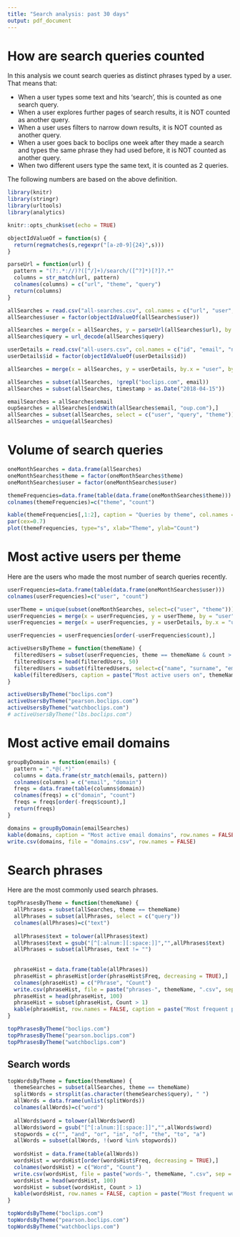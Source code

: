 ```yaml
---
title: "Search analysis: past 30 days"
output: pdf_document
---
```


# How are search queries counted
In this analysis we count search queries as distinct phrases typed by a user. That means that:

- When a user types some text and hits 'search', this is counted as one search query.
- When a user explores further pages of search results, it is NOT counted as another query.
- When a user uses filters to narrow down results, it is NOT counted as another query.
- When a user goes back to boclips one week after they made a search and types the same phrase they had used before, it is NOT counted as another query.
- When two different users type the same text, it is counted as 2 queries.

The following numbers are based on the above definition.

```r
library(knitr)
library(stringr)
library(urltools)
library(analytics)

knitr::opts_chunk$set(echo = TRUE)

objectIdValueOf = function(s) {
  return(regmatches(s,regexpr("[a-z0-9]{24}",s)))
}

parseUrl = function(url) {
  pattern = "(?:.*://)?([^/]+)/search/([^?]*)[?]?.*"
  columns = str_match(url, pattern)
  colnames(columns) = c("url", "theme", "query")
  return(columns)
}

allSearches = read.csv("all-searches.csv", col.names = c("url", "user", "timestamp"), colClasses = c("character", "character", "Date"))
allSearches$user = factor(objectIdValueOf(allSearches$user))

allSearches = merge(x = allSearches, y = parseUrl(allSearches$url), by = "url")
allSearches$query = url_decode(allSearches$query)

userDetails = read.csv("all-users.csv", col.names = c("id", "email", "name", "surname"), colClasses = "character")
userDetails$id = factor(objectIdValueOf(userDetails$id))

allSearches = merge(x = allSearches, y = userDetails, by.x = "user", by.y = "id")

allSearches = subset(allSearches, !grepl("boclips.com", email))
allSearches = subset(allSearches, timestamp > as.Date("2018-04-15"))

emailSearches = allSearches$email
oupSearches = allSearches[endsWith(allSearches$email, "oup.com"),]
allSearches = subset(allSearches, select = c("user", "query", "theme"))
allSearches = unique(allSearches)
```



# Volume of search queries
```r
oneMonthSearches = data.frame(allSearches)
oneMonthSearches$theme = factor(oneMonthSearches$theme)
oneMonthSearches$user = factor(oneMonthSearches$user)

themeFrequencies=data.frame(table(data.frame(oneMonthSearches$theme)))
colnames(themeFrequencies)=c("theme", "count")

kable(themeFrequencies[,1:2], caption = "Queries by theme", col.names = c("Theme", "Count"))
par(cex=0.7)
plot(themeFrequencies, type="s", xlab="Theme", ylab="Count")

```

# Most active users per theme
Here are the users who made the most number of search queries recently.
```r
userFrequencies=data.frame(table(data.frame(oneMonthSearches$user)))
colnames(userFrequencies)=c("user", "count")

userTheme = unique(subset(oneMonthSearches, select=c("user", "theme")))
userFrequencies = merge(x = userFrequencies, y = userTheme, by = "user")
userFrequencies = merge(x = userFrequencies, y = userDetails, by.x = "user", by.y = "id")

userFrequencies = userFrequencies[order(-userFrequencies$count),]

activeUsersByTheme = function(themeName) {
  filteredUsers = subset(userFrequencies, theme == themeName & count > 5)
  filteredUsers = head(filteredUsers, 50)
  filteredUsers = subset(filteredUsers, select=c("name", "surname", "email", "count"))
  kable(filteredUsers, caption = paste("Most active users on", themeName), row.names = FALSE, col.names = c("First Name", "Last Name", "Email", "# Queries"))
}

activeUsersByTheme("boclips.com")
activeUsersByTheme("pearson.boclips.com")
activeUsersByTheme("watchboclips.com")
# activeUsersByTheme("lbs.boclips.com")
```

# Most active email domains
```r

groupByDomain = function(emails) {
  pattern = ".*@(.*)"
  columns = data.frame(str_match(emails, pattern))
  colnames(columns) = c("email", "domain")
  freqs = data.frame(table(columns$domain))
  colnames(freqs) = c("domain", "count")
  freqs = freqs[order(-freqs$count),]
  return(freqs)
}

domains = groupByDomain(emailSearches)
kable(domains, caption = "Most active email domains", row.names = FALSE, col.names = c("Domain", "# Queries"))
write.csv(domains, file = "domains.csv", row.names = FALSE)

```


# Search phrases
Here are the most commonly used search phrases.
```r
topPhrasesByTheme = function(themeName) {
  allPhrases = subset(allSearches, theme == themeName)
  allPhrases = subset(allPhrases, select = c("query"))
  colnames(allPhrases)=c("text")
  
  allPhrases$text = tolower(allPhrases$text)
  allPhrases$text = gsub("[^[:alnum:][:space:]]","",allPhrases$text)
  allPhrases = subset(allPhrases, text != "")
  
  
  phraseHist = data.frame(table(allPhrases))
  phraseHist = phraseHist[order(phraseHist$Freq, decreasing = TRUE),]
  colnames(phraseHist) = c("Phrase", "Count")
  write.csv(phraseHist, file = paste("phrases-", themeName, ".csv", sep = ""), row.names = FALSE)
  phraseHist = head(phraseHist, 100)
  phraseHist = subset(phraseHist, Count > 1)
  kable(phraseHist, row.names = FALSE, caption = paste("Most frequent phrases on", themeName))
}

topPhrasesByTheme("boclips.com")
topPhrasesByTheme("pearson.boclips.com")
topPhrasesByTheme("watchboclips.com")

```

## Search words
```r
topWordsByTheme = function(themeName) {
  themeSearches = subset(allSearches, theme == themeName)
  splitWords = strsplit(as.character(themeSearches$query), " ")
  allWords = data.frame(unlist(splitWords))
  colnames(allWords)=c("word")
  
  allWords$word = tolower(allWords$word)
  allWords$word = gsub("[^[:alnum:][:space:]]","",allWords$word)
  stopwords = c("", "and", "or", "in", "of", "the", "to", "a")
  allWords = subset(allWords, !(word %in% stopwords))
  
  wordsHist = data.frame(table(allWords))
  wordsHist = wordsHist[order(wordsHist$Freq, decreasing = TRUE),]
  colnames(wordsHist) = c("Word", "Count")
  write.csv(wordsHist, file = paste("words-", themeName, ".csv", sep = ""), row.names = FALSE)
  wordsHist = head(wordsHist, 100)
  wordsHist = subset(wordsHist, Count > 1)
  kable(wordsHist, row.names = FALSE, caption = paste("Most frequent words on", themeName))
}

topWordsByTheme("boclips.com")
topWordsByTheme("pearson.boclips.com")
topWordsByTheme("watchboclips.com")

```
